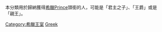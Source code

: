 本分類用於歸納獲得[[希臘|希臘]][[Prince|Prince]]頭銜的人，可能是「君主之子」、「王爵」或是「親王」。

[[Category:希臘王室|Category:希臘王室]]
[[Category:各國王爵|Greek]]